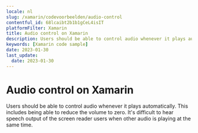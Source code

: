 ```yaml
---
locale: nl
slug: /xamarin/codevoorbeelden/audio-control
contentful_id: 68lcaibt2b1b1gCeL4isIT
platformFilter: Xamarin
title: Audio control on Xamarin
description: Users should be able to control audio whenever it plays automatically.
keywords: [Xamarin code sample]
date: 2023-01-30
last_update:
  date: 2023-01-30
---
```


# Audio control on Xamarin

Users should be able to control audio whenever it plays automatically. This includes being able to reduce the volume to zero. It's difficult to hear speech output of the screen reader users when other audio is playing at the same time.

<CodeSample id="media-audio-control" locale="nl" platform="xamarin"/>
